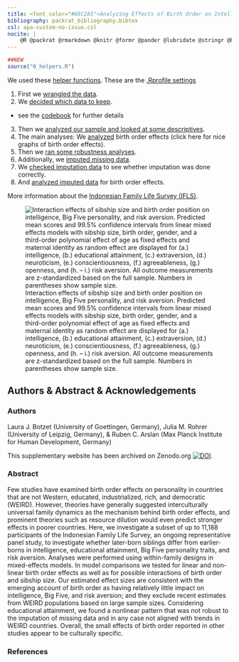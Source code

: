 ```yaml
---
title: <font color="#66C2A5">Analyzing Effects of Birth Order on Intelligence, Educational Attainment, Big Five, and Risk Aversion in an Indonesian Sample</font>
bibliography: packrat_bibliography.bibtex
csl: apa-custom-no-issue.csl
nocite: |
    @R @packrat @rmarkdown @knitr @formr @pander @lubridate @stringr @broom @effects @ggplot2 @tidyr @dplyr @formatR @devtools @haven @GPArotation @psych @lavaan @Hmisc @plyr @apaTables @lme4 @lmerTest @forcats @cowplot @gridExtra
---
```




```r
##NEW
source("0_helpers.R")
```

<div class="row">

<div class="col-md-5">

We used these [helper functions](0_helpers.html). These are the [.Rprofile settings](.Rprofile.html)

1. First we [wrangled the data](1_data_import.html).
2. We [decided which data to keep](2_inclusion.html).
  - see the [codebook](2_codebook.html) for further details
3. Then we [analyzed our sample and looked at some descriptives](3_sample_analyses.html).
4. The main analyses: We [analyzed](4_analyses.html) birth order effects (click here for nice graphs of birth order effects).
5. Then we [ran some robustness analyses](4_analyses_robust.html).
6. Additionally, we [imputed missing data](3_imputation.html).
7. We [checked imputation data](3_imputation_check.html) to see whether imputation was done correctly.
8. And [analyzed imputed data](4_analyses_imputed_data.html) for birth order effects.

More information about the [Indonesian Family Life Survey (IFLS)](http://www.rand.org/labor/FLS/IFLS.html).

</div>

<div class="col-md-6 col-md-offset-1">
![Interaction effects of sibship size and birth order position on intelligence, Big Five personality, and risk aversion. Predicted mean scores and 99.5% confidence intervals from linear mixed effects models with sibship size, birth order, gender, and a third-order polynomial effect of age as fixed effects and maternal identity as random effect are displayed for (a.) intelligence, (b.) educational attainment, (c.) extraversion, (d.) neuroticism, (e.) conscientiousness, (f.) agreeableness, (g.) openness, and (h. – i.) risk aversion. All outcome measurements are z-standardized based on the full sample. Numbers in parentheses show sample size.](plot1_final.png)
</div>

</div>
<div class="clearfix"></div>

## Authors & Abstract & Acknowledgements {.tabset .tabset-sticky}

### Authors
Laura J. Botzet (University of Goettingen, Germany), Julia M. Rohrer (University of Leipzig, Germany), & Ruben C. Arslan (Max Planck Institute for Human Development, Germany)


This supplementary website has been archived on Zenodo.org [![DOI]()]().


### Abstract
Few studies have examined birth order effects on personality in countries that are not Western, educated, industrialized, rich, and democratic (WEIRD). However, theories have generally suggested interculturally universal family dynamics as the mechanism behind birth order effects, and prominent theories such as resource dilution would even predict stronger effects in poorer countries. Here, we investigate a subset of up to 11,188 participants of the Indonesian Family Life Survey, an ongoing representative panel study, to investigate whether later-born siblings differ from earlier-borns in intelligence, educational attainment, Big Five personality traits, and risk aversion. Analyses were performed using within-family designs in mixed-effects models. In model comparisons we tested for linear and non-linear birth order effects as well as for possible interactions of birth order and sibship size. Our estimated effect sizes are consistent with the emerging account of birth order as having relatively little impact on intelligence, Big Five, and risk aversion; and they exclude recent estimates from WEIRD populations based on large sample sizes. Considering educational attainment, we found a nonlinear pattern that was not robust to the imputation of missing data and in any case not aligned with trends in WEIRD countries. Overall, the small effects of birth order reported in other studies appear to be culturally specific. 


### References

